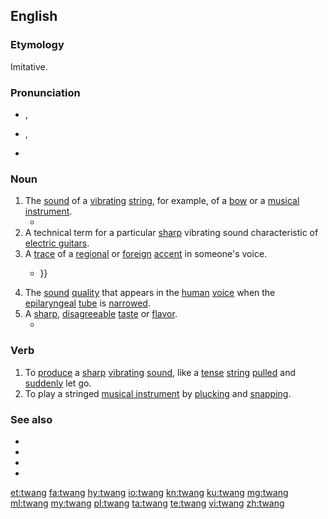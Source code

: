 ==English==
{{was wotd|2016|February|2}}

===Etymology===
Imitative.

===Pronunciation===
* {{enPR|twăng}}, {{IPA|/twæŋ/|lang=en}}
* {{lb|en|also}} {{a|US}} {{enPR|twāng}}, {{IPA|/tweɪŋ/|lang=en}}
* {{rhymes|æŋ|lang=en}}

===Noun===
{{en-noun}}

# The [[sound]] of a [[vibrate|vibrating]] [[string]], for example, of a [[bow]] or a [[music]]al [[instrument]].
#* {{quote-book|author=[George] Walter Thornbury|authorlink=George Walter Thornbury|chapter=Life in Spain: Past and Present|location=New York, N.Y.|publisher=[[w:Harper (publisher)|Harper & Brothers]], Publishers, [[w:Franklin Square, New York|Franklin Square]]|year=1860|page=148|pageurl=https://books.google.com/books?id=ONhhAAAAcAAJ&pg=PA148|oclc=2870806|passage=Let me give you in rude recitation, with here and there a '''twang''' and a caper of the guitar-strings, my vision of the [[w:El Cid|Cid]]'s sally from his besieged castle of Alcocer—the first outburst of that Spanish deluge that never receded till it rose over the dead body of the last Moor.}}
# A technical term for a particular [[sharp]] vibrating sound characteristic of [[electric guitar]]s.
# A [[trace]] of a [[regional]] or [[foreign]] [[accent]] in someone's voice.
#* {{quote-book|author=Nigel Cliff|title=The Shakespeare Riots: Revenge, Drama, and Death in Nineteenth-century America|Random House Incorporated|year=2007|page=90|isbn=978-0-345-48694-3|passage=A few insinuated that the American was not first-rate in Shakespeare, and one or two snidely detected a '''twang''' of the backwoods in his accent; {{...}}}}
# The [[sound]] [[quality]] that appears in the [[human]] [[voice]] when the [[epilaryngeal]] [[tube]] is [[narrow]]ed.
# A [[sharp]], [[disagreeable]] [[taste]] or [[flavor]].
#* {{quote-book|author=Marvin Carpenter|title=The 1929 Depression: Hey! That’s Perry County!|location=Bloomington, Ind.|publisher={{w|iUniverse}}|year=2011|page=2|isbn=978-1-4502-8461-5|passage=Buttermilk also tastes different today. What do people do when they make buttermilk for the public that gives buttermilk that '''twang''' taste? Do these people put milk in an aging tank to mature like wine in a place where air and germs can't get to it?}}

===Verb===
{{en-verb}}

# To [[produce]] a [[sharp]] [[vibrating]] [[sound]], like a [[tense]] [[string]] [[pull]]ed and [[sudden]]ly let go.
# To play a stringed [[musical instrument]] by [[pluck]]ing and [[snap]]ping.

===See also===
* {{l|en|brogue}}
* {{l|en|drawl}}
* {{l|en|lilt}}
* {{l|en|lisp}}

[[et:twang]]
[[fa:twang]]
[[hy:twang]]
[[io:twang]]
[[kn:twang]]
[[ku:twang]]
[[mg:twang]]
[[ml:twang]]
[[my:twang]]
[[pl:twang]]
[[ta:twang]]
[[te:twang]]
[[vi:twang]]
[[zh:twang]]